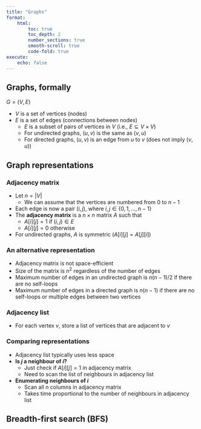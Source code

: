 ```yaml
---
title: "Graphs"
format: 
    html: 
        toc: true
        toc_depth: 2
        number_sections: true
        smooth-scroll: true
        code-fold: true
execute:
    echo: false
---
```


## Graphs, formally

$G = (V, E)$

- $V$ is a set of vertices (nodes)
- $E$ is a set of edges (connections between nodes)
  - $E$ is a subset of pairs of vertices in $V$ (i.e., $E \subseteq V \times V$)
  - For undirected graphs, $(u, v)$ is the same as $(v, u)$
  - For directed graphs, $(u, v)$ is an edge from $u$ to $v$ (does not imply $(v, u)$)

## Graph representations

### Adjacency matrix

- Let $n = |V|$
  - We can assume that the vertices are numbered from $0$ to $n-1$
- Each edge is now a pair $(i, j)$, where $i, j \in \{0, 1, \ldots, n-1\}$
- The **adjacency matrix** is a $n \times n$ matrix $A$ such that
  - $A[i][j] = 1$ if $(i, j) \in E$
  - $A[i][j] = 0$ otherwise
- For undirected graphs, $A$ is symmetric ($A[i][j] = A[j][i]$)

### An alternative representation

- Adjacency matrix is not space-efficient
- Size of the matrix is $n^2$ regardless of the number of edges
- Maximum number of edges in an undirected graph is $n(n-1)/2$ if there are no self-loops
- Maximum number of edges in a directed graph is $n(n-1)$ if there are no self-loops or multiple edges between two vertices

### Adjacency list

- For each vertex $v$, store a list of vertices that are adjacent to $v$

### Comparing representations

- Adjacency list typically uses less space
- **Is $j$ a neighbour of $i$?**
  - Just check if $A[i][j] = 1$ in adjacency matrix
  - Need to scan the list of neighbours in adjacency list
- **Enumerating neighbours of $i$**
  - Scan all $n$ columns in adjacency matrix
  - Takes time proportional to the number of neighbours in adjacency list

## Breadth-first search (BFS)